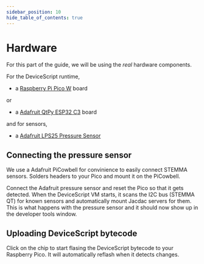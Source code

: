 ```yaml
---
sidebar_position: 10
hide_table_of_contents: true
---
```


# Hardware

For this part of the guide, we will be using the _real_ hardware components.


For the DeviceScript runtime,

-   a [Raspberry Pi Pico W](/devices/rp2040/raspberry-pi-pico-w/) board

or

-   a [Adafruit QtPy ESP32 C3](/devices/esp32/adafruit-qt-py-esp32-c3-wifi-dev-board/) board

and for sensors,

-   a [Adafruit LPS25 Pressure Sensor](https://www.adafruit.com/product/4530)

## Connecting the pressure sensor

We use a Adafruit PiCowbell for convinience to easily connect
STEMMA sensors. Solders headers to your Pico and mount it
on the PiCowbell.

Connect the Adafruit pressure sensor and reset the Pico
so that it gets detected. When the DeviceScript VM starts,
it scans the I2C bus (STEMMA QT) for known sensors and automatically mount Jacdac servers for them. This is what
happens with the pressure sensor and it should now show up
in the developer tools window.

## Uploading DeviceScript bytecode

Click on the chip to start flasing the DeviceScript bytecode
to your Raspberry Pico. It will automatically reflash when it detects changes.
